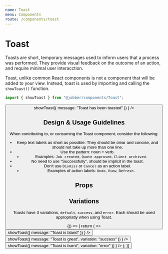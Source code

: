 ```yaml
---
name: Toast
menu: Components
route: /components/toast
---
```



# Toast

<ComponentStatus stage="ready" responsive="no" accessible="no" />

Toasts are short, temporary messages used to inform users that a process was
performed. They provide visual feedback on the outcome of an action, and require
minimal user interacction.

Toast, unlike common React components is not a component that will be added to
your view. Instead, toast is used by importing and calling the `showToast()`
function.

```ts
import { showToast } from "@jobber/components/Toast";
```

<Playground>
  <Button
    label="show toast"
    onClick={() =>
      showToast({
        message: "Toast has been toasted"
      })
    }
  />
</Playground>

## Design & Usage Guidelines

When contributing to, or consuming the Toast component, consider the following:

- Keep text labels as short as possible. They should be clear and concise, and
  should not take up more than one line.
- Use the pattern: noun + verb.
  - Examples: `Job created`, `Quote approved`, `Client archived`.
- No need to use "Successfully", should be implicit in the toast.
- Don't use `Dismiss` or `Cancel` as an action label.
  - Examples of action labels: `Undo`, `View`, `Refresh`.

## Props

<Props of={Toast} />

## Variations

Toasts have 3 variations, `default`, `success`, and `error`. Each should be used
appropriatly when using Toast.

<Playground>
  {() => {
    return (
      <>
        <Button
          label="Deafult Toast"
          variation="learning"
          onClick={() =>
            showToast({
              message: "Toast is bland"
            })
          }
        />
        <Button
          label="Success Toast"
          onClick={() =>
            showToast({
              message: "Toast is great",
              variation: "success"
            })
          }
        />
        <Button
          label="Error Toast"
          variation="destructive"
          onClick={() =>
            showToast({
              message: "Toast is burnt",
              variation: "error"
            })
          }
        />
      </>
    );
  }}
</Playground>
